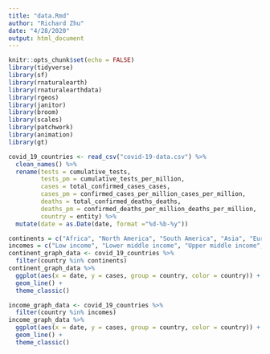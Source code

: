 ```yaml
---
title: "data.Rmd"
author: "Richard Zhu"
date: "4/28/2020"
output: html_document
---
```


```r
knitr::opts_chunk$set(echo = FALSE)
library(tidyverse)
library(sf)
library(rnaturalearth)
library(rnaturalearthdata)
library(rgeos)
library(janitor)
library(broom)
library(scales)
library(patchwork)
library(animation)
library(gt)
```

```r
covid_19_countries <- read_csv("covid-19-data.csv") %>%
  clean_names() %>%
  rename(tests = cumulative_tests,
         tests_pm = cumulative_tests_per_million,
         cases = total_confirmed_cases_cases,
         cases_pm = confirmed_cases_per_million_cases_per_million,
         deaths = total_confirmed_deaths_deaths,
         deaths_pm = confirmed_deaths_per_million_deaths_per_million,
         country = entity) %>%
  mutate(date = as.Date(date, format ="%d-%b-%y"))

continents = c("Africa", "North America", "South America", "Asia", "Europe", "Australia")
incomes = c("Low income", "Lower middle income", "Upper middle income", "High income")
continent_graph_data <- covid_19_countries %>%
  filter(country %in% continents)
continent_graph_data %>%
  ggplot(aes(x = date, y = cases, group = country, color = country)) +
  geom_line() + 
  theme_classic()

income_graph_data <- covid_19_countries %>%
  filter(country %in% incomes)
income_graph_data %>%
  ggplot(aes(x = date, y = cases, group = country, color = country)) +
  geom_line() + 
  theme_classic()
```

